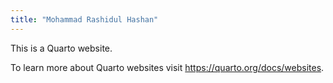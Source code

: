 ```yaml
---
title: "Mohammad Rashidul Hashan"
---
```


This is a Quarto website.

To learn more about Quarto websites visit <https://quarto.org/docs/websites>.
